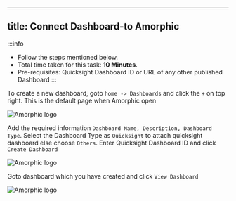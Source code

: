 ---
title: Connect Dashboard-to Amorphic
---------

:::info
- Follow the steps mentioned below.
- Total time taken for this task:  **10 Minutes**.
- Pre-requisites: Quicksight Dashboard ID or URL of any other published Dashboard
:::

To create a new dashboard, goto `home -> Dashboards` and click the `+` on top right.
This is the default page when Amorphic open

![Amorphic logo](./media/dashboardHomeScreen.PNG)


Add the required information `Dashboard Name, Description, Dashboard Type`. Select the Dashboard Type as `Quicksight` to attach quicksight dashboard else choose `Others`.
Enter Quicksight Dashboard ID and click `Create Dashboard`

![Amorphic logo](./media/createDashboard.PNG)

Goto dashboard which you have created and click `View Dashboard`

![Amorphic logo](./media/ViewDashboard.PNG)

